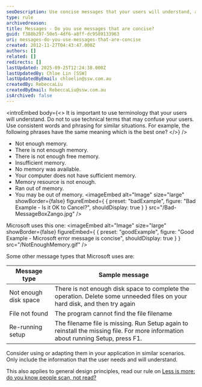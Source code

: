 ```yaml
---
seoDescription: Use concise messages that your users will understand, avoiding technical terms that may confuse them.
type: rule
archivedreason:
title: Messages - Do you use messages that are concise?
guid: f388b297-50e5-4df6-a8ff-dc9589133963
uri: messages-do-you-use-messages-that-are-concise
created: 2012-11-27T04:43:47.000Z
authors: []
related: []
redirects: []
lastUpdated: 2025-09-25T12:24:38.000Z
lastUpdatedBy: Chloe Lin [SSW]
lastUpdatedByEmail: chloelin@ssw.com.au
createdBy: RebeccaLiu
createdByEmail: RebeccaLiu@ssw.com.au
isArchived: false
---
```


<introEmbed
  body={<>
It is important to use terminology that your users will understand. Do not to use technical terms that may confuse your users. Use consistent words and phrasing for similar situations. For example, the following phrases have the same meaning which is the best one?
  </>}
/>
- Not enough memory.
- There is not enough memory.
- There is not enough free memory.
- Insufficient memory.
- No memory was available.
- Your computer does not have sufficient memory.
- Memory resource is not enough.
- Ran out of memory.
- You may be out of memory.
<imageEmbed
  alt="Image"
  size="large"
  showBorder={false}
  figureEmbed={ {
    preset: "badExample",
    figure: "Bad Example - Is it OK to Cancel?",
    shouldDisplay: true
  } }
  src="/Bad-MessageBoxZango.jpg"
/>

Microsoft uses this one:
<imageEmbed
  alt="Image"
  size="large"
  showBorder={false}
  figureEmbed={ {
    preset: "goodExample",
    figure: "Good Example - Microsoft error message is concise",
    shouldDisplay: true
  } }
  src="/NotEnoughMemory.gif"
/>

Some other message types that Microsoft uses are:

| Message type          | Sample message                                                                                                                   |
| --------------------- | -------------------------------------------------------------------------------------------------------------------------------- |
| Not enough disk space | There is not enough disk space to complete the operation. Delete some unneeded files on your hard disk, and then try again       |
| File not found        | The program cannot find the file filename                                                                                        |
| Re-running setup      | The filename file is missing. Run Setup again to reinstall the missing file. For more information about running Setup, press F1. |

Consider using or adapting them in your application in similar scenarios. Only include the information that the user needs and will understand.

This also applies to general design principles, read our rule on [Less is more: do you know people scan, not read?](/less-is-more-do-you-know-people-scan-not-read)
